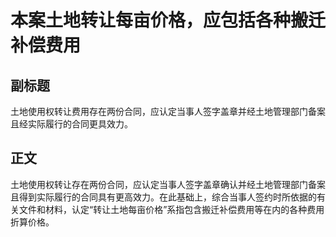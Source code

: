 # 本案土地转让每亩价格，应包括各种搬迁补偿费用
## 副标题
土地使用权转让费用存在两份合同，应认定当事人签字盖章并经土地管理部门备案且经实际履行的合同更具效力。
## 正文
土地使用权转让存在两份合同，应认定当事人签字盖章确认并经土地管理部门备案且得到实际履行的合同具有更高效力。在此基础上，综合当事人签约时所依据的有关文件和材料，认定“转让土地每亩价格”系指包含搬迁补偿费用等在内的各种费用折算价格。